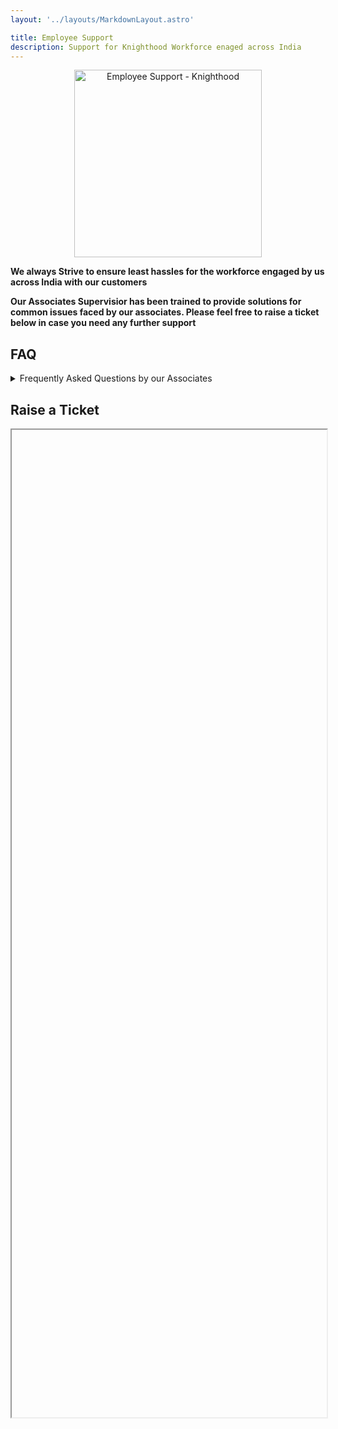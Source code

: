 ```yaml
---
layout: '../layouts/MarkdownLayout.astro'

title: Employee Support
description: Support for Knighthood Workforce enaged across India
---
```







<center><Image src="/employee.png" width='300' height='300' alt="Employee Support - Knighthood" loading="lazy"/></center>




**We always Strive to ensure least hassles for the workforce engaged by us across India with our customers**


**Our Associates Supervisior has been trained to provide solutions for common issues faced by our associates. Please feel free to raise a ticket below in case you need any further support**



## FAQ

<details className="collapse collapse-arrow border border-base-300 ">
  <summary className="collapse-title text-xl font-medium"> Frequently Asked Questions by our Associates </summary>
  <div className="collapse-content"> 


### How do I update my Personal Details ?
Every person engaged with us is provided with contact info of the local Operational person. They are the right person to update all your personal information

You can even raise a ticket from below if required

### I have a query related to my PF. What should I do ?
Please contact our local operational personnel, who can help you in this regard.

If you are an ex-employee, then raise raise a ticket from below

### I have a query related to my Full & Final Settlement. How do I get the details ?

We process your full and final settlement within 2 weeks of receiving resignation from workforce engaged by us. You can raise a ticket from below if required

### How do I apply for a Job in your company?
We are always open to hiring new people You can refer to our [careers section](/careers) to see what openings we have and apply from there

  </div>
</details>


## Raise a Ticket

<Iframe url="https://airtable.com/embed/shrq3GYwrsLXiDjCE"
        width="100%"
        height="1580px"
        id="Knighthood Customer Support"
        className=""
        display="block"
        position="relative"/>




